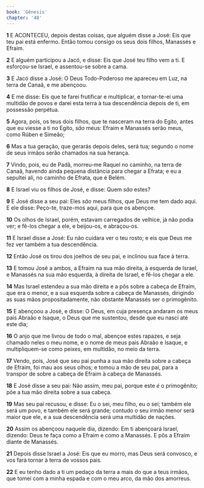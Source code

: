 ```yaml
---
book: 'Gênesis'
chapter: '48'
---
```


**1** E ACONTECEU, depois destas coisas, que alguém disse a José: Eis que teu pai está enfermo. Então tomou consigo os seus dois filhos, Manassés e Efraim.

**2** E alguém participou a Jacó, e disse: Eis que José teu filho vem a ti. E esforçou-se Israel, e assentou-se sobre a cama.

**3** E Jacó disse a José: O Deus Todo-Poderoso me apareceu em Luz, na terra de Canaã, e me abençoou.

**4** E me disse: Eis que te farei frutificar e multiplicar, e tornar-te-ei uma multidão de povos e darei esta terra à tua descendência depois de ti, em possessão perpétua.

**5** Agora, pois, os teus dois filhos, que te nasceram na terra do Egito, antes que eu viesse a ti no Egito, _são_ meus: Efraim e Manassés serão meus, como Rúben e Simeão;

**6** Mas a tua geração, que gerarás depois deles, será tua; segundo o nome de seus irmãos serão chamados na sua herança.

**7** Vindo, pois, eu de Padã, morreu-me Raquel no caminho, na terra de Canaã, havendo ainda pequena distância para chegar a Efrata; e eu a sepultei ali, no caminho de Efrata, que é Belém.

**8** E Israel viu os filhos de José, e disse: Quem _são_ estes?

**9** E José disse a seu pai: Eles _são_ meus filhos, que Deus me tem dado aqui. E ele disse: Peço-te, traze-mos aqui, para que os abençoe.

**10** Os olhos de Israel, porém, estavam carregados de velhice, já não podia ver; e fê-los chegar a ele, e beijou-os, e abraçou-os.

**11** E Israel disse a José: Eu não cuidara ver o teu rosto; e eis que Deus me fez ver também a tua descendência.

**12** Então José os tirou dos joelhos de seu pai, e inclinou sua face à terra.

**13** E tomou José a ambos, a Efraim na sua mão direita, à esquerda de Israel, e Manassés na sua mão esquerda, à direita de Israel, e fê-los chegar a ele.

**14** Mas Israel estendeu a sua mão direita e a pôs sobre a cabeça de Efraim, que era o menor, e a sua esquerda sobre a cabeça de Manassés, dirigindo as suas mãos propositadamente, não obstante Manassés ser o primogênito.

**15** E abençoou a José, e disse: O Deus, em cuja presença andaram os meus pais Abraão e Isaque, o Deus que me sustentou, desde que eu nasci até este dia;

**16** O anjo que me livrou de todo o mal, abençoe estes rapazes, e seja chamado neles o meu nome, e o nome de meus pais Abraão e Isaque, e multipliquem-se como peixes, em multidão, no meio da terra.

**17** Vendo, pois, José que seu pai punha a sua mão direita sobre a cabeça de Efraim, foi mau aos seus olhos; e tomou a mão de seu pai, para a transpor de sobre a cabeça de Efraim à cabeça de Manassés.

**18** E José disse a seu pai: Não assim, meu pai, porque este _é_ o primogênito; põe a tua mão direita sobre a sua cabeça.

**19** Mas seu pai recusou, e disse: Eu o sei, meu filho, eu o sei; também ele será um povo, e também ele será grande; contudo o seu irmão menor será maior que ele, e a sua descendência será uma multidão de nações.

**20** Assim os abençoou naquele dia, dizendo: Em ti abençoará Israel, dizendo: Deus te faça como a Efraim e como a Manassés. E pôs a Efraim diante de Manassés.

**21** Depois disse Israel a José: Eis que eu morro, mas Deus será convosco, e vos fará tornar à terra de vossos pais.

**22** E eu tenho dado a ti um pedaço da terra a mais do que a teus irmãos, que tomei com a minha espada e com o meu arco, da mão dos amorreus.

